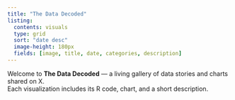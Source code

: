 ```yaml
---
title: "The Data Decoded"
listing:
  contents: visuals
  type: grid
  sort: "date desc"
  image-height: 180px
  fields: [image, title, date, categories, description]
---
```


Welcome to **The Data Decoded** — a living gallery of data stories and charts shared on X.  
Each visualization includes its R code, chart, and a short description.
